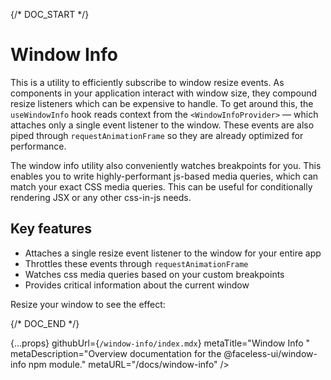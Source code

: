 
{/* DOC_START */}

# Window Info

<PackageInfo packageSlug="window-info" />

This is a utility to efficiently subscribe to window resize events. As components in your application interact with window size, they compound resize listeners which can be expensive to handle. To get around this, the `useWindowInfo` hook reads context from the `<WindowInfoProvider>` — which attaches only a single event listener to the window. These events are also piped through `requestAnimationFrame` so they are already optimized for performance.

The window info utility also conveniently watches breakpoints for you. This enables you to write highly-performant js-based media queries, which can match your exact CSS media queries. This can be useful for conditionally rendering JSX or any other css-in-js needs.

## Key features

- Attaches a single resize event listener to the window for your entire app
- Throttles these events through `requestAnimationFrame`
- Watches css media queries based on your custom breakpoints
- Provides critical information about the current window

Resize your window to see the effect:

<LogWindowInfo />

{/* DOC_END */}

  {...props}
  githubUrl={`/window-info/index.mdx`}
  metaTitle="Window Info "
  metaDescription="Overview documentation for the @faceless-ui/window-info npm module."
  metaURL="/docs/window-info"
/>
